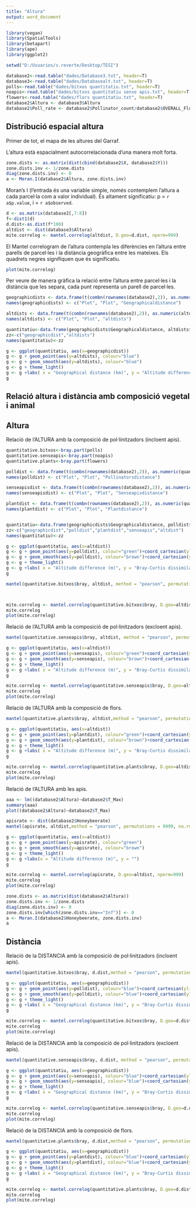 ```yaml
---
title: "Altura"
output: word_document
---
```


```r
library(vegan)
library(SpatialTools)
library(betapart)
library(ape)
library(ggplot2)

setwd("D:/Usuarios/s.reverte/Desktop/TESI")

database2<-read.table("dades/Database3.txt", header=T)
database3<-read.table("dades/Databasealt.txt", header=T)
polls<-read.table("dades/bitxos quantitatiu.txt", header=T)
noapis<-read.table("dades/bitxos quantitatiu sense apis.txt", header=T)
flowers<-read.table("dades/flors quantitatiu.txt", header=T)
database2$Altura <- database3$Altura
database2$Poll_rate <- database2$Pollinator_count/database2$OVERALL_Flowers*1000
```

## Distribució espacial altura

Primer de tot, el mapa de les altures del Garraf.



L'altura està espacialment autocorrelacionada d'una manera molt forta. 

```r
zone.dists <- as.matrix(dist(cbind(database2$X, database2$Y)))
zone.dists.inv <- 1/zone.dists
diag(zone.dists.inv) <- 0
a <- Moran.I(database2$Altura, zone.dists.inv)
```

Moran's I (l'entrada és una variable simple, només contemplem l'altura a cada parcel·la com a valor individual). És altament significatiu: p = `r a$p.value`, i = `r a$observed`.

```r
d <- as.matrix(database2[,7:8])
f<-dist1(d)
d.dist<-as.dist(f*100)
altdist <- dist(database3$Altura)
mite.correlog <- mantel.correlog(altdist, D.geo=d.dist, nperm=999)
```

El Mantel correlogram de l'altura contempla les diferències en l'altura entre parells de parcel·les i la distància geogràfica entre les mateixes. Els quadrets negres signifiquen que és significatiu.

```r
plot(mite.correlog)
```

Per veure de manera gràfica la relació entre l'altura entre parcel·les i la distància que les separa, cada punt representa un parell de parcel·les. 

```r

geographicdists <- data.frame(t(combn(rownames(database2),2)), as.numeric(d.dist))
names(geographicdists) <- c("Plot", "Plot", "Geographicaldistance")

altdists <- data.frame(t(combn(rownames(database2),2)), as.numeric(altdist))
names(altdists) <- c("Plot", "Plot", "altdists")

quantitatiu<-data.frame(geographicdists$Geographicaldistance, altdists$altdists)
zz<-c("geographicdist","altdists")
names(quantitatiu)<-zz

g <- ggplot(quantitatiu, aes(x=geographicdist))
g <- g + geom_point(aes(y=altdists), colour="blue")
g <- g + geom_smooth(aes(y=altdists), colour="blue")
g <- g + theme_light()
g <- g +labs( x = "Geographical distance (km)", y = "Altitude difference (m)")
g

```


## Relació altura i distància amb composició vegetal i animal

## Altura

Relació de l'ALTURA amb la composició de pol·linitzadors (incloent apis).
```r
quantitative.bitxos<-bray.part(polls)
quantitative.senseapis<-bray.part(noapis)
quantitative.plants<-bray.part(flowers)
```
```r
polldist <- data.frame(t(combn(rownames(database2),2)), as.numeric(quantitative.bitxos$bray))
names(polldist) <- c("Plot", "Plot", "Pollinatorsdistance")

senseapisdist <- data.frame(t(combn(rownames(database2),2)), as.numeric(quantitative.senseapis$bray))
names(senseapisdist) <- c("Plot", "Plot", "Senseapisdistance")

plantdist <- data.frame(t(combn(rownames(database2),2)), as.numeric(quantitative.plants$bray))
names(plantdist) <- c("Plot", "Plot", "Plantdistance")


quantitatiu<-data.frame(geographicdists$Geographicaldistance, polldist$Pollinatorsdistance,plantdist$Plantdistance,senseapisdist$Senseapisdistance, altdists$altdists)
zz<-c("geographicdist","polldist","plantdist","senseapis","altdist")
names(quantitatiu)<-zz

g <- ggplot(quantitatiu, aes(x=altdist))
g <- g + geom_point(aes(y=polldist), colour="green")+coord_cartesian(ylim = c(0, 1))
g <- g + geom_smooth(aes(y=polldist), colour="brown")+coord_cartesian(ylim = c(0, 1))
g <- g + theme_light()
g <- g +labs( x = "Altitude difference (m)", y = "Bray-Curtis dissimilarity")
g

```

```r

mantel(quantitative.bitxos$bray, altdist, method = "pearson", permutations = 9999, na.rm = FALSE)



mite.correlog <- mantel.correlog(quantitative.bitxos$bray, D.geo=altdist, nperm=999)
mite.correlog  
plot(mite.correlog)
```

Relació de l'ALTURA amb la composició de pol·linitzadors (excloent apis).

```r
mantel(quantitative.senseapis$bray, altdist, method = "pearson", permutations = 9999, na.rm = FALSE)

g <- ggplot(quantitatiu, aes(x=altdist))
g <- g + geom_point(aes(y=senseapis), colour="green")+coord_cartesian(ylim = c(0, 1))
g <- g + geom_smooth(aes(y=senseapis), colour="brown")+coord_cartesian(ylim = c(0, 1))
g <- g + theme_light()
g <- g +labs( x = "Altitude difference (m)", y = "Bray-Curtis dissimilarity")
g

mite.correlog <- mantel.correlog(quantitative.senseapis$bray, D.geo=altdist, nperm=999)
mite.correlog  
plot(mite.correlog)
```

Relació de l'ALTURA amb la composició de flors.

```r
mantel(quantitative.plants$bray, altdist,method = "pearson", permutations = 9999, na.rm = FALSE)

g <- ggplot(quantitatiu, aes(x=altdist))
g <- g + geom_point(aes(y=plantdist), colour="green")+coord_cartesian(ylim = c(0, 1))
g <- g + geom_smooth(aes(y=plantdist), colour="brown")+coord_cartesian(ylim = c(0, 1))
g <- g + theme_light()
g <- g +labs( x = "Altitude difference (m)", y = "Bray-Curtis dissimilarity")
g

mite.correlog <- mantel.correlog(quantitative.plants$bray, D.geo=altdist, nperm=999)
mite.correlog  
plot(mite.correlog)
```

Relació de l'ALTURA amb les apis.

```r

aaa <- lm((database2$Altura)~database2$T_Max)
summary(aaa)
plot((database2$Altura)~database2$T_Max)

apisrate <- dist(database2$Honeybeerate)
mantel(apisrate, altdist,method = "pearson", permutations = 9999, na.rm = FALSE)

g <- ggplot(quantitatiu, aes(x=altdist))
g <- g + geom_point(aes(y=apisrate), colour="green")
g <- g + geom_smooth(aes(y=apisrate), colour="brown")
g <- g + theme_light()
g <- g +labs(x = "Altitude difference (m)", y = "")
g

mite.correlog <- mantel.correlog(apisrate, D.geo=altdist, nperm=999)
mite.correlog  
plot(mite.correlog)

zone.dists <- as.matrix(dist(database2$Altura))
zone.dists.inv <- 1/zone.dists
diag(zone.dists.inv) <- 0
zone.dists.inv[which(zone.dists.inv=="Inf")] <- 0
a <- Moran.I(database2$Honeybeerate, zone.dists.inv)
a
```




## Distància

Relació de la DISTANCIA amb la composició de pol·linitzadors (incloent apis).

```r
mantel(quantitative.bitxos$bray, d.dist,method = "pearson", permutations = 9999, na.rm = FALSE)

g <- ggplot(quantitatiu, aes(x=geographicdist))
g <- g + geom_point(aes(y=polldist), colour="blue")+coord_cartesian(ylim = c(0, 1))
g <- g + geom_smooth(aes(y=polldist), colour="blue")+coord_cartesian(ylim = c(0, 1))
g <- g + theme_light()
g <- g +labs( x = "Geographical distance (km)", y = "Bray-Curtis dissimilarity")
g

mite.correlog <- mantel.correlog(quantitative.bitxos$bray, D.geo=d.dist, nperm=999)
mite.correlog  
plot(mite.correlog)
```

Relació de la DISTANCIA amb la composició de pol·linitzadors (excloent apis).

```r
mantel(quantitative.senseapis$bray, d.dist, method = "pearson", permutations = 9999, na.rm = FALSE)

g <- ggplot(quantitatiu, aes(x=geographicdist))
g <- g + geom_point(aes(y=senseapis), colour="blue")+coord_cartesian(ylim = c(0, 1))
g <- g + geom_smooth(aes(y=senseapis), colour="blue")+coord_cartesian(ylim = c(0, 1))
g <- g + theme_light()
g <- g +labs( x = "Geographical distance (km)", y = "Bray-Curtis dissimilarity")
g

mite.correlog <- mantel.correlog(quantitative.senseapis$bray, D.geo=d.dist, nperm=999)
mite.correlog  
plot(mite.correlog)
```

Relació de la DISTANCIA amb la composició de flors.

```r
mantel(quantitative.plants$bray, d.dist,method = "pearson", permutations = 9999, na.rm = FALSE)

g <- ggplot(quantitatiu, aes(x=geographicdist))
g <- g + geom_point(aes(y=plantdist), colour="blue")+coord_cartesian(ylim = c(0, 1))
g <- g + geom_smooth(aes(y=plantdist), colour="blue")+coord_cartesian(ylim = c(0, 1))
g <- g + theme_light()
g <- g +labs( x = "Geographical distance (km)", y = "Bray-Curtis dissimilarity")
g

mite.correlog <- mantel.correlog(quantitative.plants$bray, D.geo=d.dist, nperm=999)
mite.correlog  
plot(mite.correlog)
```








